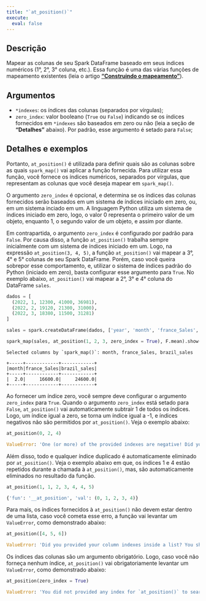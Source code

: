 ```yaml
---
title: "`at_position()`"
execute:
  eval: false
---
```



## Descrição

Mapear as colunas de seu Spark DataFrame baseado em seus índices numéricos (1°, 2°, 3° coluna, etc.). Essa função é uma das várias funções de mapeamento existentes (leia o artigo [**"Construindo o mapeamento"**](https://github.com/pedropark99/spark_map/blob/main/doc/portuguese/artigos/construindo-mapeamento.md)). 

## Argumentos

- `*indexes`: os índices das colunas (separados por vírgulas);
- `zero_index`: valor booleano (`True` ou `False`) indicando se os índices fornecidos em `*indexes` são baseados em zero ou não (leia a seção de **"Detalhes"** abaixo). Por padrão, esse argumento é setado para `False`;

## Detalhes e exemplos

Portanto, `at_position()` é utilizada para definir quais são as colunas sobre as quais `spark_map()` vai aplicar a função fornecida. Para utilizar essa função, você fornece os índices numéricos, separados por vírgulas, que representam as colunas que você deseja mapear em `spark_map()`. 

O argumento `zero_index` é opcional, e determina se os índices das colunas fornecidos serão baseados em um sistema de índices iniciado em zero, ou, em um sistema inciado em um. A linguagem Python utiliza um sistema de índices iniciado em zero, logo, o valor 0 representa o primeiro valor de um objeto, enquanto 1, o segundo valor de um objeto, e assim por diante. 

Em contrapartida, o argumento `zero_index` é configurado por padrão para `False`. Por causa disso, a função `at_position()` trabalha sempre inicialmente com um sistema de índices iniciado em um. Logo, na expressão `at_position(3, 4, 5)`, a função `at_position()` vai mapear a 3°, 4° e 5° colunas de seu Spark DataFrame. Porém, caso você queira sobrepor esse comportamento, e, utilizar o sistema de índices padrão do Python (iniciado em zero), basta configurar esse argumento para `True`. No exemplo abaixo, `at_position()` vai mapear a 2°, 3° e 4° coluna do DataFrame `sales`.

```python
dados = [
  (2022, 1, 12300, 41000, 36981),
  (2022, 2, 19120, 21300, 31000),
  (2022, 3, 18380, 11500, 31281)
]

sales = spark.createDataFrame(dados, ['year', 'month', 'france_Sales', 'brazil_sales', 'russia_Sales'])

spark_map(sales, at_position(1, 2, 3, zero_index = True), F.mean).show()
```

```
Selected columns by `spark_map()`: month, france_Sales, brazil_sales

+-----+------------+------------+
|month|france_Sales|brazil_sales|
+-----+------------+------------+
|  2.0|     16600.0|     24600.0|
+-----+------------+------------+
```

Ao fornecer um índice zero, você sempre deve configurar o argumento `zero_index` para `True`. Quando o argumento `zero_index` está setado para `False`, `at_position()` vai automaticamente subtrair 1 de todos os índices. Logo, um índice igual a zero, se torna um índice igual a -1, e índices negativos não são permitidos por `at_position()`. Veja o exemplo abaixo:

```python
at_position(0, 2, 4)
```

```python
ValueError: 'One (or more) of the provided indexes are negative! Did you provided a zero index, and not set the `zero_index` argument to True?'
```

Além disso, todo e qualquer índice duplicado é automaticamente eliminado por `at_position()`. Veja o exemplo abaixo em que, os índices 1 e 4 estão repetidos durante a chamada à `at_position()`, mas, são automaticamente eliminados no resultado da função.

```python
at_position(1, 1, 2, 3, 4, 4, 5)
```

```python
{'fun': '__at_position', 'val': (0, 1, 2, 3, 4)}
```

Para mais, os índices fornecidos à `at_position()` não devem estar dentro de uma lista, caso você cometa esse erro, a função vai levantar um `ValueError`, como demonstrado abaixo:

```python
at_position([4, 5, 6])
```
```python
ValueError: 'Did you provided your column indexes inside a list? You should not encapsulate these indexes inside a list. For example, if you want to select 1° and 3° columns, just do `at_position(1, 3)` instead of `at_position([1, 3])`'.
```

Os índices das colunas são um argumento obrigatório. Logo, caso você não forneça nenhum índice, `at_position()` vai obrigatoriamente levantar um `ValueError`, como demonstrado abaixo:


```python
at_position(zero_index = True)
```
```python
ValueError: 'You did not provided any index for `at_position()` to search'.
```

